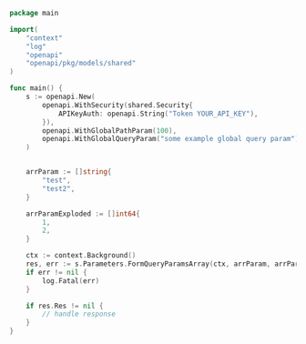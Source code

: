 ```go showLineNumbers copy filename="Form Query Params Array usage example"
package main

import(
	"context"
	"log"
	"openapi"
	"openapi/pkg/models/shared"
)

func main() {
    s := openapi.New(
        openapi.WithSecurity(shared.Security{
            APIKeyAuth: openapi.String("Token YOUR_API_KEY"),
        }),
        openapi.WithGlobalPathParam(100),
        openapi.WithGlobalQueryParam("some example global query param"),
    )


    arrParam := []string{
        "test",
        "test2",
    }

    arrParamExploded := []int64{
        1,
        2,
    }

    ctx := context.Background()
    res, err := s.Parameters.FormQueryParamsArray(ctx, arrParam, arrParamExploded)
    if err != nil {
        log.Fatal(err)
    }

    if res.Res != nil {
        // handle response
    }
}
```

